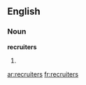==English==

===Noun===
'''recruiters'''

# {{plural of|[[recruiter]]}}

[[ar:recruiters]]
[[fr:recruiters]]